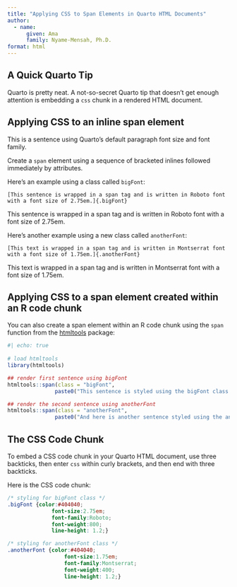 ```yaml
---
title: "Applying CSS to Span Elements in Quarto HTML Documents"
author:
  - name:
      given: Ama
      family: Nyame-Mensah, Ph.D.
format: html
---
```


## A Quick Quarto Tip

Quarto is pretty neat. A not-so-secret Quarto tip that doesn't get enough attention is embedding a `css` chunk in a rendered HTML document.

## Applying CSS to an inline span element

This is a sentence using Quarto's default paragraph font size and font family.  


Create a `span` element using a sequence of bracketed inlines followed immediately by attributes.

Here's an example using a class called `bigFont`:  
  
`[This sentence is wrapped in a span tag and is written in Roboto font with a font size of 2.75em.]{.bigFont}`  
  
[This sentence is wrapped in a span tag and is written in Roboto font with a font size of 2.75em.]{.bigFont}


Here's another example using a new class called `anotherFont`:  
  
`[This text is wrapped in a span tag and is written in Montserrat font with a font size of 1.75em.]{.anotherFont}`  

[This text is wrapped in a span tag and is written in Montserrat font with a font size of 1.75em.]{.anotherFont}

  
    
## Applying CSS to a span element created within an R code chunk
  
You can also create a span element within an R code chunk using the `span` function from the [htmltools](https://rstudio.github.io/htmltools/index.html) package:

```r

#| echo: true
  
# load htmltools
library(htmltools)

## render first sentence using bigFont
htmltools::span(class = "bigFont",
               paste0("This sentence is styled using the bigFont class."))

## render the second sentence using anotherFont
htmltools::span(class = "anotherFont",
               paste0("And here is another sentence styled using the anotherFont class."))
```

## The CSS Code Chunk

To embed a CSS code chunk in your Quarto HTML document, use three backticks, then enter `css` within curly brackets, and then end with three backticks.

Here is the CSS code chunk: 
  
```css
/* styling for bigFont class */
.bigFont {color:#404040;
              font-size:2.75em;
              font-family:Roboto;
              font-weight:800;
              line-height: 1.2;}

/* styling for anotherFont class */              
.anotherFont {color:#404040; 
                  font-size:1.75em; 
                  font-family:Montserrat;
                  font-weight:400;
                  line-height: 1.2;}
```
